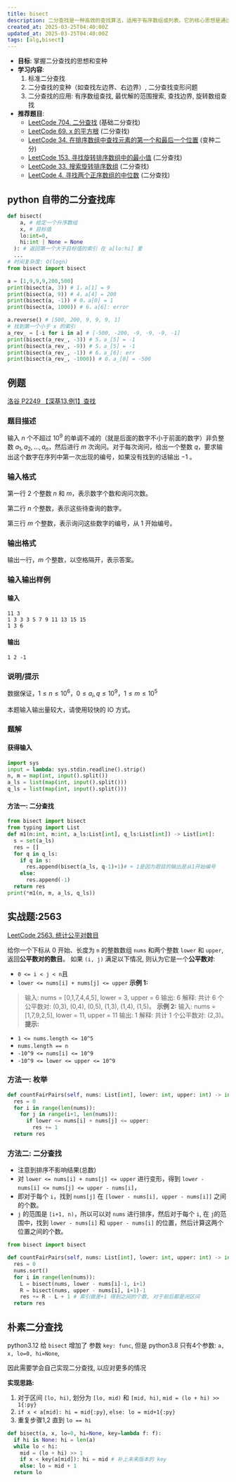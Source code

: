 ```yaml
---
title: bisect
description: 二分查找是一种高效的查找算法，适用于有序数组或列表。它的核心思想是通过比较中间元素和目标值的大小，缩小查找范围，直到找到目标值或范围为空。
created_at: 2025-03-25T04:40:00Z
updated_at: 2025-03-25T04:40:00Z
tags: [alg,bisect]
---
```


- **目标**: 掌握二分查找的思想和变种
- **学习内容**:
  1. 标准二分查找
  2. 二分查找的变种（如查找左边界、右边界）, 二分查找变形问题
  3. 二分查找的应用: 有序数组查找, 最优解的范围搜索, 查找边界, 旋转数组查找
- **推荐题目**:
  - [LeetCode 704. 二分查找](https://leetcode-cn.com/problems/binary-search/description/) (基础二分查找)
  - [LeetCode 69. x 的平方根](https://leetcode-cn.com/problems/sqrtx/description/) (二分查找)
  - [LeetCode 34. 在排序数组中查找元素的第一个和最后一个位置](https://leetcode-cn.com/problems/find-first-and-last-position-of-element-in-sorted-array/description/) (变种二分)
  - [LeetCode 153. 寻找旋转排序数组中的最小值](https://leetcode-cn.com/problems/find-minimum-in-rotated-sorted-array/description/) (二分查找)
  - [LeetCode 33. 搜索旋转排序数组](https://leetcode-cn.com/problems/search-in-rotated-sorted-array/description/) (二分查找)
  - [LeetCode 4. 寻找两个正序数组的中位数](https://leetcode-cn.com/problems/median-of-two-sorted-arrays/description/) (二分查找)

## python 自带的二分查找库
```py
def bisect( 
    a, # 给定一个升序数组
    x, # 目标值
    lo:int=0,
    hi:int | None = None
  ): # 返回第一个大于目标值的索引 在 a[lo:hi] 里
  ...
# 时间复杂度: O(logn)
from bisect import bisect

a = [1,9,9,9,200,500]
print(bisect(a, 3)) # 1，a[1] = 9
print(bisect(a, 9)) # 4，a[4] = 200
print(bisect(a, -1)) # 0，a[0] = 1
print(bisect(a, 1000)) # 6，a[6]: error

a.reverse() # [500, 200, 9, 9, 9, 1]
# 找到第一个小于 x 的索引
a_rev_ = [-i for i in a] # [-500, -200, -9, -9, -9, -1]
print(bisect(a_rev_, -3)) # 5，a_[5] = -1
print(bisect(a_rev_, -9)) # 5，a_[5] = -1
print(bisect(a_rev_, -1)) # 6，a_[6]: err
print(bisect(a_rev_, -1000)) # 0，a_[0] = -500
```

## 例题

[洛谷 P2249 【深基13.例1】查找](https://www.luogu.com.cn/problem/P2249)

### 题目描述

输入 $n$ 个不超过 $10^9$ 的单调不减的（就是后面的数字不小于前面的数字）非负整数 $a_1,a_2,\dots,a_{n}$，然后进行 $m$ 次询问。对于每次询问，给出一个整数 $q$，要求输出这个数字在序列中第一次出现的编号，如果没有找到的话输出 $-1$ 。

### 输入格式

第一行 $2$ 个整数 $n$ 和 $m$，表示数字个数和询问次数。

第二行 $n$ 个整数，表示这些待查询的数字。

第三行 $m$ 个整数，表示询问这些数字的编号，从 $1$ 开始编号。

### 输出格式

输出一行，$m$ 个整数，以空格隔开，表示答案。

### 输入输出样例

#### 输入

```
11 3
1 3 3 3 5 7 9 11 13 15 15
1 3 6
```

#### 输出

```
1 2 -1
```

### 说明/提示

数据保证，$1 \leq n \leq 10^6$，$0 \leq a_i,q \leq 10^9$，$1 \leq m \leq 10^5$

本题输入输出量较大，请使用较快的 IO 方式。

### 题解

#### 获得输入
```py
import sys
input = lambda: sys.stdin.readline().strip()
n, m = map(int, input().split())
a_ls = list(map(int, input().split()))
q_ls = list(map(int, input().split()))
```

#### 方法一: 二分查找
```py
from bisect import bisect
from typing import List
def m1(n:int, m:int, a_ls:List[int], q_ls:List[int]) -> List[int]:
  s = set(a_ls)
  res = []
  for q in q_ls:
    if q in s:
      res.append(bisect(a_ls, q-1)+1)# + 1是因为题目的输出是从1开始编号
    else:
      res.append(-1)
  return res
print(*m1(n, m, a_ls, q_ls))
```

## 实战题:2563

[LeetCode 2563. 统计公平对数目](https://leetcode-cn.com/problems/count-the-number-of-fair-pairs/description/)

给你一个下标从 0 开始、长度为 `n` 的整数数组 `nums` 和两个整数 `lower` 和 `upper`, 返回**公平数对的数目**。
如果 `(i, j)` 满足以下情况, 则认为它是一个**公平数对**:
- `0 <= i < j < n`且
- `lower <= nums[i] + nums[j] <= upper`
**示例 1:**
> 输入: nums = [0,1,7,4,4,5], lower = 3, upper = 6
> 输出: 6
> 解释: 共计 6 个公平数对: (0,3), (0,4), (0,5), (1,3), (1,4), (1,5)。
**示例 2:**
> 输入: nums = [1,7,9,2,5], lower = 11, upper = 11
> 输出: 1
> 解释: 共计 1 个公平数对: (2,3)。
**提示:**
- `1 <= nums.length <= 10^5`
- `nums.length == n`
- `-10^9 <= nums[i] <= 10^9`
- `-10^9 <= lower <= upper <= 10^9`

### 方法一: 枚举
```py
def countFairPairs(self, nums: List[int], lower: int, upper: int) -> int:
  res = 0
  for i in range(len(nums)):
    for j in range(i+1, len(nums)):
      if lower <= nums[i] + nums[j] <= upper:
        res += 1
  return res
```
### 方法二: 二分查找
- 注意到排序不影响结果(总数)
- 对 `lower <= nums[i] + nums[j] <= upper` 进行变形，得到 `lower - nums[i] <= nums[j] <= upper - nums[i]`，
- 即对于每个 `i`，找到 `nums[j]` 在 `[lower - nums[i], upper - nums[i]]` 之间的个数。
- `j` 的范围是 `[i+1, n)`，所以可以对 `nums` 进行排序，然后对于每个 `i`, 在 `j`的范围中，找到 `lower - nums[i]` 和 `upper - nums[i]` 的位置，然后计算这两个位置之间的个数。
```py
from bisect import bisect

def countFairPairs(self, nums: List[int], lower: int, upper: int) -> int:
  res = 0
  nums.sort()
  for i in range(len(nums)):
    L = bisect(nums, lower - nums[i]-1, i+1)
    R = bisect(nums, upper - nums[i], i+1)-1
    res += R - L + 1 # 索引做差+1 得到之间的个数, 对于前后都是闭区间
  return res
```

## 朴素二分查找
python3.12 给 `bisect` 增加了 参数 `key: func`, 但是 python3.8 只有4个参数: `a, x, lo=0, hi=None`,

因此需要学会自己实现二分查找, 以应对更多的情况

**实现思路:**
1. 对于区间 `[lo, hi)`, 划分为 `[lo, mid)` 和 `[mid, hi)`, `mid = (lo + hi) >> 1{:py}`
2. `if x < a[mid]: hi = mid{:py}`, `else: lo = mid+1{:py}`
3. 重复步骤1,2 直到 `lo == hi`

```py
def bisect(a, x, lo=0, hi=None, key=lambda f: f):
  if hi is None: hi = len(a)
  while lo < hi:
    mid = (lo + hi) >> 1
    if x < key(a[mid]): hi = mid # 补上未来版本的 key
    else: lo = mid + 1
  return lo
```